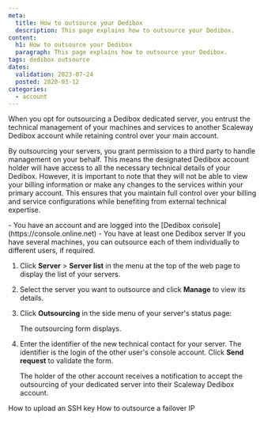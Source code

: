 ```yaml
---
meta:
  title: How to outsource your Dedibox
  description: This page explains how to outsource your Dedibox.
content:
  h1: How to outsource your Dedibox
  paragraph: This page explains how to outsource your Dedibox.
tags: dedibox outsource
dates:
  validation: 2023-07-24
  posted: 2020-03-12
categories:
  - account
---
```


When you opt for outsourcing a Dedibox dedicated server, you entrust the technical management of your machines and services to another Scaleway Dedibox account while retaining control over your main account.

By outsourcing your servers, you grant permission to a third party to handle management on your behalf. This means the designated Dedibox account holder will have access to all the necessary technical details of your Dedibox. However, it is important to note that they will not be able to view your billing information or make any changes to the services within your primary account. This ensures that you maintain full control over your billing and service configurations while benefiting from external technical expertise.

<Message type="requirement">
  - You have an account and are logged into the [Dedibox console](https://console.online.net)
  - You have at least one Dedibox server
</Message>

<Message type="tip">
  If you have several machines, you can outsource each of them individually to different users, if required.
</Message>

1. Click **Server** > **Server list** in the menu at the top of the web page to display the list of your servers.
2. Select the server you want to outsource and click **Manage** to view its details.
3. Click **Outsourcing** in the side menu of your server's status page:
    <Lightbox src="scaleway-dedibox-console-dedibox-outsourcing.webp" width="800" alt="" />

    The outsourcing form displays.
4. Enter the identifier of the new technical contact for your server. The identifier is the login of the other user's console account. Click **Send request** to validate the form.

    The holder of the other account receives a notification to accept the outsourcing of your dedicated server into their Scaleway Dedibox account.


<Navigation title="See Also">
  <PreviousButton to="/dedibox-console/account/how-to/upload-an-ssh-key/">How to upload an SSH key</PreviousButton>
  <NextButton to="/dedibox-console/account/how-to/outsource-failover-ip/">How to outsource a failover IP</NextButton>
</Navigation>